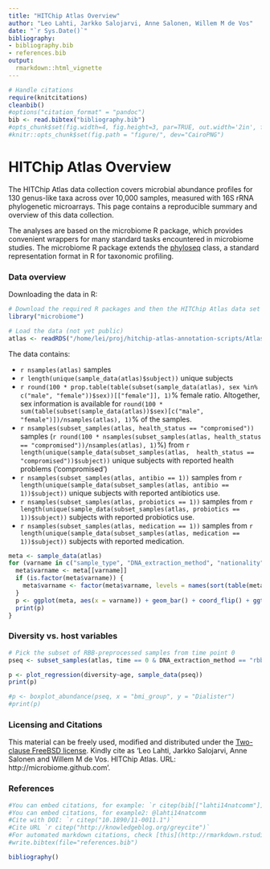 ```yaml
---
title: "HITChip Atlas Overview"
author: "Leo Lahti, Jarkko Salojarvi, Anne Salonen, Willem M de Vos"
date: "`r Sys.Date()`"
bibliography: 
- bibliography.bib
- references.bib
output: 
  rmarkdown::html_vignette
---
```

<!--
  %\VignetteEngine{knitr::rmarkdown}
  %\VignetteIndexEntry{microbiome tutorial}
  %\usepackage[utf8]{inputenc}
-->    



```r
# Handle citations
require(knitcitations)
cleanbib()
#options("citation_format" = "pandoc")
bib <- read.bibtex("bibliography.bib")
#opts_chunk$set(fig.width=4, fig.height=3, par=TRUE, out.width='2in', fig.pos='H')
#knitr::opts_chunk$set(fig.path = "figure/", dev="CairoPNG")
```


HITChip Atlas Overview
===========


The HITChip Atlas data collection covers microbial abundance profiles
for 130 genus-like taxa across over 10,000 samples, measured with 16S
rRNA phylogenetic microarrays. This page contains a reproducible
summary and overview of this data collection.

The analyses are based on the microbiome R package, which provides
convenient wrappers for many standard tasks encountered in microbiome
studies. The microbiome R package extends the
[phyloseq](http://joey711.github.io/phyloseq/import-data) class, a
standard representation format in R for taxonomic profiling.



### Data overview

Downloading the data in R:

```r
# Download the required R packages and then the HITChip Atlas data set
library("microbiome")

# Load the data (not yet public)
atlas <- readRDS("/home/lei/proj/hitchip-atlas-annotation-scripts/Atlas.RData")
```

The data contains:

 * ```r nsamples(atlas)``` samples
 * ```r length(unique(sample_data(atlas)$subject))``` unique subjects
 * ```r round(100 * prop.table(table(subset(sample_data(atlas), sex %in% c("male", "female"))$sex))[["female"]], 1)```% female ratio. Altogether, sex information is available for ```round(100 * sum(table(subset(sample_data(atlas))$sex)[c("male", "female")])/nsamples(atlas), 1)```% of the samples.
 * ```r nsamples(subset_samples(atlas, health_status == "compromised"))``` samples (```r round(100 * nsamples(subset_samples(atlas, health_status == "compromised"))/nsamples(atlas), 1)```%) from ```r length(unique(sample_data(subset_samples(atlas,  health_status == "compromised"))$subject))``` unique subjects with reported health problems ('compromised')
 * ```r nsamples(subset_samples(atlas, antibio == 1))``` samples from ```r length(unique(sample_data(subset_samples(atlas, antibio == 1))$subject))``` unique subjects with reported antibiotics use.
 * ```r nsamples(subset_samples(atlas, probiotics == 1))``` samples from ```r length(unique(sample_data(subset_samples(atlas, probiotics == 1))$subject))``` subjects with reported probiotics use.
 * ```r nsamples(subset_samples(atlas, medication == 1))``` samples from ```r length(unique(sample_data(subset_samples(atlas, medication == 1))$subject))``` subjects with reported medication.  
 

```r
meta <- sample_data(atlas)
for (varname in c("sample_type", "DNA_extraction_method", "nationality", "age", "bmi_group")) {
  meta$varname <- meta[[varname]]
  if (is.factor(meta$varname)) {
    meta$varname <- factor(meta$varname, levels = names(sort(table(meta$varname))))
  }
  p <- ggplot(meta, aes(x = varname)) + geom_bar() + coord_flip() + ggtitle(varname) + ylab("Samples (n)")
  print(p)
}
```


### Diversity vs. host variables

```r
# Pick the subset of RBB-preprocessed samples from time point 0
pseq <- subset_samples(atlas, time == 0 & DNA_extraction_method == "rbb")

p <- plot_regression(diversity~age, sample_data(pseq))
print(p)

#p <- boxplot_abundance(pseq, x = "bmi_group", y = "Dialister")
#print(p)
```



### Licensing and Citations

This material can be freely used, modified and distributed under the
[Two-clause FreeBSD
license](http://en.wikipedia.org/wiki/BSD\_licenses). Kindly cite as
'Leo Lahti, Jarkko Salojarvi, Anne Salonen and Willem M de
Vos. HITChip Atlas. URL: http://microbiome.github.com'.


### References

```r
#You can embed citations, for example: `r citep(bib[["lahti14natcomm"]])`
#You can embed citations, for example2: @lahti14natcomm
#Cite with DOI: `r citep("10.1890/11-0011.1")`
#Cite URL `r citep("http://knowledgeblog.org/greycite")`
#For automated markdown citations, check [this](http://rmarkdown.rstudio.com/authoring_bibliographies_and_citations.html), [this](https://github.com/cboettig/knitcitations), and [this](http://www.carlboettiger.info/2012/03/24/citations-in-markdown-using-knitr.html). 
#write.bibtex(file="references.bib")
```

```r
bibliography()
```

